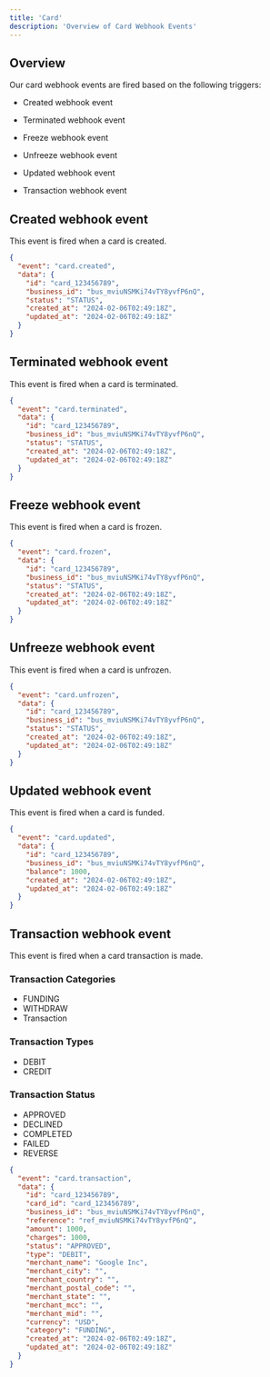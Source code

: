```yaml
---
title: 'Card'
description: 'Overview of Card Webhook Events'
---
```


## Overview

Our card webhook events are fired based on the following triggers:

- Created webhook event

- Terminated webhook event

- Freeze webhook event

- Unfreeze webhook event

- Updated webhook event

- Transaction webhook event

## Created webhook event

This event is fired when a card is created.

```json card.created
{
  "event": "card.created",
  "data": {
    "id": "card_123456789",
    "business_id": "bus_mviuNSMKi74vTY8yvfP6nQ",
    "status": "STATUS",
    "created_at": "2024-02-06T02:49:18Z",
    "updated_at": "2024-02-06T02:49:18Z"
  }
}
```

## Terminated webhook event

This event is fired when a card is terminated.

```json card.terminated
{
  "event": "card.terminated",
  "data": {
    "id": "card_123456789",
    "business_id": "bus_mviuNSMKi74vTY8yvfP6nQ",
    "status": "STATUS",
    "created_at": "2024-02-06T02:49:18Z",
    "updated_at": "2024-02-06T02:49:18Z"
  }
}
```

## Freeze webhook event

This event is fired when a card is frozen.

```json card.frozen
{
  "event": "card.frozen",
  "data": {
    "id": "card_123456789",
    "business_id": "bus_mviuNSMKi74vTY8yvfP6nQ",
    "status": "STATUS",
    "created_at": "2024-02-06T02:49:18Z",
    "updated_at": "2024-02-06T02:49:18Z"
  }
}
```

## Unfreeze webhook event

This event is fired when a card is unfrozen.

```json card.unfrozen
{
  "event": "card.unfrozen",
  "data": {
    "id": "card_123456789",
    "business_id": "bus_mviuNSMKi74vTY8yvfP6nQ",
    "status": "STATUS",
    "created_at": "2024-02-06T02:49:18Z",
    "updated_at": "2024-02-06T02:49:18Z"
  }
}
```

## Updated webhook event

This event is fired when a card is funded.

```json card.updated
{
  "event": "card.updated",
  "data": {
    "id": "card_123456789",
    "business_id": "bus_mviuNSMKi74vTY8yvfP6nQ",
    "balance": 1000,
    "created_at": "2024-02-06T02:49:18Z",
    "updated_at": "2024-02-06T02:49:18Z"
  }
}
```

## Transaction webhook event

This event is fired when a card transaction is made.

### Transaction Categories

- FUNDING
- WITHDRAW
- Transaction

### Transaction Types

- DEBIT
- CREDIT

### Transaction Status

- APPROVED
- DECLINED
- COMPLETED
- FAILED
- REVERSE

```json card.transaction
{
  "event": "card.transaction",
  "data": {
    "id": "card_123456789",
    "card_id": "card_123456789",
    "business_id": "bus_mviuNSMKi74vTY8yvfP6nQ",
    "reference": "ref_mviuNSMKi74vTY8yvfP6nQ",
    "amount": 1000,
    "charges": 1000,
    "status": "APPROVED",
    "type": "DEBIT",
    "merchant_name": "Google Inc",
    "merchant_city": "",
    "merchant_country": "",
    "merchant_postal_code": "",
    "merchant_state": "",
    "merchant_mcc": "",
    "merchant_mid": "",
    "currency": "USD",
    "category": "FUNDING",
    "created_at": "2024-02-06T02:49:18Z",
    "updated_at": "2024-02-06T02:49:18Z"
  }
}
```

